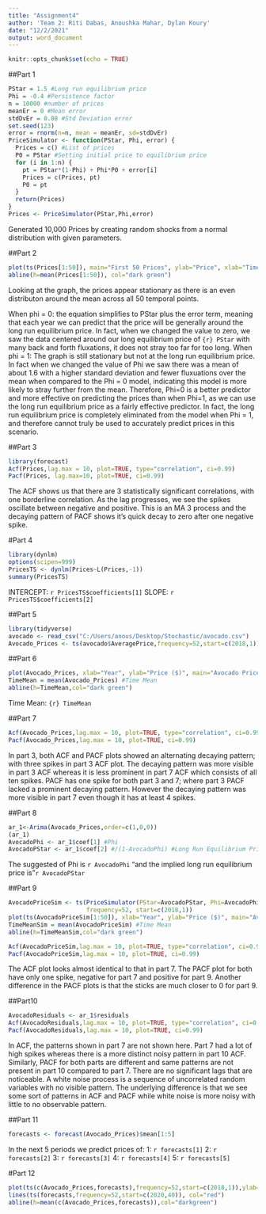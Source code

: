 ---
title: "Assignment4"
author: 'Team 2: Riti Dabas, Anoushka Mahar, Dylan Koury'
date: "12/2/2021"
output: word_document
---

```{r setup, include=FALSE}
knitr::opts_chunk$set(echo = TRUE)
```

##Part 1
```{r, echo=F}
PStar = 1.5 #Long run equilibrium price
Phi = -0.4 #Persistence factor
n = 10000 #number of prices
meanEr = 0 #Mean error
stdDvEr = 0.08 #Std Deviation error
set.seed(123)
error = rnorm(n=n, mean = meanEr, sd=stdDvEr)
PriceSimulator <- function(PStar, Phi, error) {
  Prices = c() #List of prices
  P0 = PStar #Setting initial price to equilibrium price
  for (i in 1:n) {
    pt = PStar*(1-Phi) + Phi*P0 + error[i]
    Prices = c(Prices, pt)
    P0 = pt
  }
  return(Prices)
}
Prices <- PriceSimulator(PStar,Phi,error)
```
Generated 10,000 Prices by creating random shocks from a normal distribution with given parameters.


##Part 2
```{r, echo=FALSE}
plot(ts(Prices[1:50]), main="First 50 Prices", ylab="Price", xlab="Time (unspecified)")
abline(h=mean(Prices[1:50]), col="dark green")
```
Looking at the graph, the prices appear stationary as there is an even distributon around the mean across all 50 temporal points.

When phi = 0: the equation simplifies to PStar plus the error term, meaning that each year we can predict that the price will be generally around the long run equilibrium price. In fact, when we changed the value to zero, we saw the data centered around our long equilibrium price of `{r} PStar` with many back and forth fluxations, it does not stray too far for too long.
When phi = 1: The graph is still stationary but not at the long run equilibrium price. In fact when we changed the value of Phi we saw there was a mean of about 1.6 with a higher standard deviation and fewer fluxuations over the mean when compared to the Phi = 0 model, indicating this model is more likely to stray further from the mean. 
Therefore,  Phi=0 is a better predictor and more effective on predicting the prices than when Phi=1, as we can use the long run equilibrium price as a fairly effective predictor. In fact, the long run equilibrium price is completely eliminated from the model when Phi = 1, and therefore cannot truly be used to accurately predict prices in this scenario.


##Part 3
```{r, echo=FALSE, warning=FALSE}
library(forecast)
Acf(Prices,lag.max = 10, plot=TRUE, type="correlation", ci=0.99)
Pacf(Prices, lag.max=10, plot=TRUE, ci=0.99)
```
The ACF shows us that there are 3 statistically significant correlations, with one borderline correlation. As the lag progresses, we see the spikes oscillate between negative and positive.
This is an MA 3 process and the decaying pattern of PACF shows it's quick decay to zero after one negative spike.

#Part 4
```{r, echo=FALSE, warning=FALSE}
library(dynlm)
options(scipen=999)
PricesTS <- dynlm(Prices~L(Prices,-1))
summary(PricesTS)
```
INTERCEPT: `r PricesTS$coefficients[1]`
SLOPE: `r PricesTS$coefficients[2]`

##Part 5
```{r, echo=FALSE, warning=FALSE}
library(tidyverse)
avocado <- read_csv("C:/Users/anous/Desktop/Stochastic/avocado.csv")
Avocado_Prices <- ts(avocado$AveragePrice,frequency=52,start=c(2018,1))
```

##Part 6
```{r, echo=FALSE}
plot(Avocado_Prices, xlab="Year", ylab="Price ($)", main="Avocado Prices (2018-20)")
TimeMean = mean(Avocado_Prices) #Time Mean
abline(h=TimeMean,col="dark green")
```
Time Mean: `{r} TimeMean`

##Part 7
```{r, echo=FALSE}
Acf(Avocado_Prices,lag.max = 10, plot=TRUE, type="correlation", ci=0.99)
Pacf(Avocado_Prices,lag.max = 10, plot=TRUE, ci=0.99)
```

In part 3, both ACF and PACF plots showed an alternating decaying pattern; with three spikes in part 3 ACF plot. The decaying pattern was more visible in part 3 ACF whereas it is less prominent in part 7 ACF which consists of  all ten spikes. 
PACF has one spike for both part 3 and 7; where part 3 PACF lacked a prominent decaying pattern. However the decaying pattern was more visible in part 7 even though it has at least 4 spikes. 

##Part 8
```{r, echo=FALSE}
ar_1<-Arima(Avocado_Prices,order=c(1,0,0))
(ar_1)
AvocadoPhi <- ar_1$coef[1] #Phi
AvocadoPStar <- ar_1$coef[2] #/(1-AvocadoPhi) #Long Run Equilibrium Price
```

The suggested of Phi is  `r AvocadoPhi` "and the implied long run equilibrium price is "`r AvocadoPStar`

##Part 9
```{r, echo=FALSE}
AvocadoPriceSim <- ts(PriceSimulator(PStar=AvocadoPStar, Phi=AvocadoPhi, error=error),
                      frequency=52, start=c(2018,1))
plot(ts(AvocadoPriceSim[1:50]), xlab="Year", ylab="Price ($)", main="Avocado Prices (2018-20)")
TimeMeanSim = mean(AvocadoPriceSim) #Time Mean
abline(h=TimeMeanSim,col="dark green")

Acf(AvocadoPriceSim,lag.max = 10, plot=TRUE, type="correlation", ci=0.99)
Pacf(AvocadoPriceSim,lag.max = 10, plot=TRUE, ci=0.99)
```

The ACF plot looks almost identical to that in part 7.
The PACF plot for both have only one spike, negative for part 7 and positive for part 9. Another difference in the PACF plots is that the sticks are much closer to 0 for part 9.

##Part10
```{r, echo=FALSE}
AvocadoResiduals <- ar_1$residuals
Acf(AvocadoResiduals,lag.max = 10, plot=TRUE, type="correlation", ci=0.99)
Pacf(AvocadoResiduals,lag.max = 10, plot=TRUE, ci=0.99)
```
In ACF, the patterns shown in part 7 are not shown here. Part 7 had a lot of high spikes whereas there is a more distinct noisy pattern in part 10 ACF. Similarly, PACF for both parts are different and same patterns are not present in part 10 compared to part 7. There are no significant lags that are noticeable.  A white noise process is a sequence of uncorrelated random variables with no visible pattern. The underlying difference is that we see some sort of patterns in ACF and PACF while white noise is more noisy with little to no observable pattern. 



##Part 11
```{r, echo=FALSE}
forecasts <- forecast(Avocado_Prices)$mean[1:5]
```
In the next 5 periods we predict prices of:
1: `r forecasts[1]`
2: `r forecasts[2]`
3: `r forecasts[3]`
4: `r forecasts[4]`
5: `r forecasts[5]`


#Part 12
```{r, echo=FALSE}
plot(ts(c(Avocado_Prices,forecasts),frequency=52,start=c(2018,1)),ylab="Price ($)",main="Avocado Prices and Forecast")
lines(ts(forecasts,frequency=52,start=c(2020,40)), col="red")
abline(h=mean(c(Avocado_Prices,forecasts)),col="darkgreen")
```


